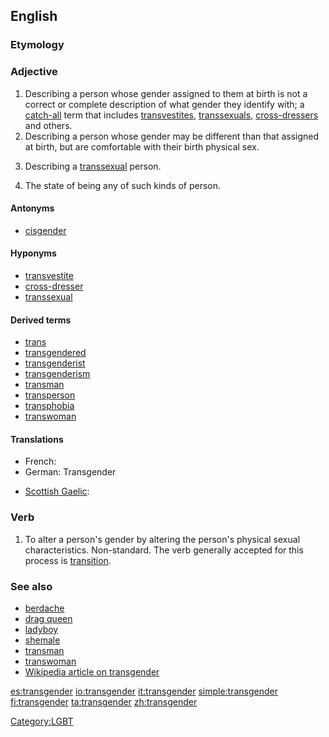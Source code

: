 {{wikipedia}}
==English==

===Etymology===
{{prefix|trans|gender}}

===Adjective===
{{en-adj}}

# Describing a person whose gender assigned to them at birth is not a correct or complete description of what gender they identify with; a [[catch-all]] term that includes [[transvestite]]s, [[transsexual]]s, [[cross-dresser]]s and others.
# Describing a person whose gender may be different than that assigned at birth, but are comfortable with their birth physical sex.
# {{euphemism}} Describing a [[transsexual]] person.
# The state of being any of such kinds of person.

[[Category:LGBT]]

====Antonyms====
* [[cisgender]]

====Hyponyms====
* [[transvestite]]
* [[cross-dresser]]
* [[transsexual]]

====Derived terms====
* [[trans]]
* [[transgendered]]
* [[transgenderist]]
* [[transgenderism]]
* [[transman]]
* [[transperson]]
* [[transphobia]]
* [[transwoman]]

====Translations====
{{trans-top|person who thinks that the gender assigned to them at birth is not a correct or complete description of what they feel}}
* French: {{t+|fr|transgenre}}
* German: Transgender <!--noun?-->
{{trans-mid}}
* [[Scottish Gaelic]]: {{t-|gd|tar-ghnèitheach|xs=Scottish Gaelic}}
{{trans-bottom}}

===Verb===
{{en-verb}}

# To alter a person's gender by altering the person's physical sexual characteristics. Non-standard. The verb generally accepted for this process is [[transition]].

===See also===
* [[berdache]]
* [[drag queen]]
* [[ladyboy]]
* [[shemale]]
* [[transman]]
* [[transwoman]]
* [[w:Transgender|Wikipedia article on transgender]]

[[es:transgender]]
[[io:transgender]]
[[it:transgender]]
[[simple:transgender]]
[[fi:transgender]]
[[ta:transgender]]
[[zh:transgender]]